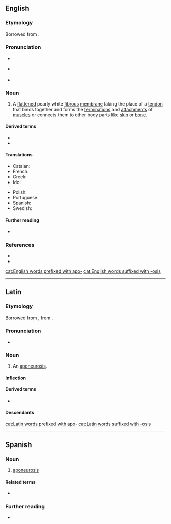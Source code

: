 ==English==

===Etymology===
Borrowed from {{bor|en|NL.|aponeurōsis}}.

===Pronunciation===
* {{a|RP}} {{IPA|en|/ˌap.ə.njʊˈɹəʊ.sɪs/}}
* {{a|GA}} {{IPA|en|/ˌæp.ə.nʊˈɹoʊ.sɪs/}}
* {{rhymes|en|əʊsɪs|s=5}}

===Noun===
{{en-noun|aponeuroses}}

# {{lb|en|anatomy}} A [[flatten]]ed pearly white [[fibrous]] [[membrane]] taking the place of a [[tendon]] that binds together and  forms the [[termination]]s and [[attachment]]s of [[muscle]]s or connects them to other body parts like [[skin]] or [[bone]].

====Derived terms====
* {{l|en|aponeurology}}
* {{l|en|aponeurotic}}

====Translations====
{{trans-top}}
* Catalan: {{t+|ca|aponeurosi}}
* French: {{t+|fr|aponévrose|f}}
* Greek: {{t+|el|απονεύρωση|n}}
* Ido: {{t+|io|aponevroso}}
{{trans-mid}}
* Polish: {{t|pl|rozcięgno|n}}
* Portuguese: {{t|pt|aponeurose|f}}
* Spanish: {{t|es|aponeurosis|f}}
* Swedish: {{t|sv|aponeuros|c}}
{{trans-bottom}}

====Further reading====
* {{pedialite}}

===References===
* {{R:Lexico}}
* {{R:MWO}}

[[cat:English words prefixed with apo-]]
[[cat:English words suffixed with -osis]]
{{C|en|Animal tissues}}

----

==Latin==

===Etymology===
Borrowed from {{bor|la|grc|ἀπονεύρωσῐς||end of the muscle where it becomes tendinous}}, from {{af|grc|ἀ̆πονευρόομαι|-σῐς|t1=to become tendinous|pos2=nominal suffix|nocat=1}}.

===Pronunciation===
* {{la-IPA|aponeurōsis}}

===Noun===
{{la-noun|aponeurōsis<3.F>}} {{tlb|la|New Latin}}

# {{lb|la|anatomy}} An [[aponeurosis]].

====Inflection====
{{la-ndecl|aponeurōsis<3.F>}}

====Derived terms====
* {{l|la|aponeurōticus|pos=adjective}}

====Descendants====
{{desc|en|aponeurosis|bor=1}}

[[cat:Latin words prefixed with apo-]]
[[cat:Latin words suffixed with -osis]]

----

==Spanish==

===Noun===
{{es-noun|f}}

# {{lb|es|anatomy}} [[#English|aponeurosis]]

====Related terms====
* {{l|es|aponeurótico}}

===Further reading===
* {{R:DRAE}}